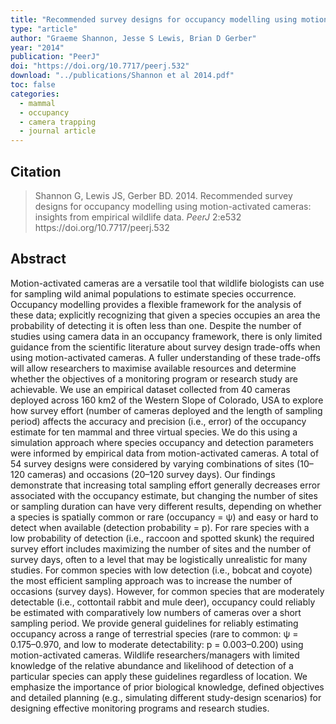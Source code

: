 ```yaml
---
title: "Recommended survey designs for occupancy modelling using motion-activated cameras: insights from empirical wildlife data"
type: "article"
author: "Graeme Shannon, Jesse S Lewis, Brian D Gerber"
year: "2014"
publication: "PeerJ"
doi: "https://doi.org/10.7717/peerj.532"
download: "../publications/Shannon et al 2014.pdf"
toc: false
categories:
  - mammal
  - occupancy
  - camera trapping
  - journal article
---
```


## Citation 

> Shannon G, Lewis JS, Gerber BD. 2014. Recommended survey designs for occupancy modelling using motion-activated cameras: insights from empirical wildlife data. *PeerJ* 2:e532 https://doi.org/10.7717/peerj.532

## Abstract

Motion-activated cameras are a versatile tool that wildlife biologists can use for sampling wild animal populations to estimate species occurrence. Occupancy modelling provides a flexible framework for the analysis of these data; explicitly recognizing that given a species occupies an area the probability of detecting it is often less than one. Despite the number of studies using camera data in an occupancy framework, there is only limited guidance from the scientific literature about survey design trade-offs when using motion-activated cameras. A fuller understanding of these trade-offs will allow researchers to maximise available resources and determine whether the objectives of a monitoring program or research study are achievable. We use an empirical dataset collected from 40 cameras deployed across 160 km2 of the Western Slope of Colorado, USA to explore how survey effort (number of cameras deployed and the length of sampling period) affects the accuracy and precision (i.e., error) of the occupancy estimate for ten mammal and three virtual species. We do this using a simulation approach where species occupancy and detection parameters were informed by empirical data from motion-activated cameras. A total of 54 survey designs were considered by varying combinations of sites (10–120 cameras) and occasions (20–120 survey days). Our findings demonstrate that increasing total sampling effort generally decreases error associated with the occupancy estimate, but changing the number of sites or sampling duration can have very different results, depending on whether a species is spatially common or rare (occupancy = ψ) and easy or hard to detect when available (detection probability = p). For rare species with a low probability of detection (i.e., raccoon and spotted skunk) the required survey effort includes maximizing the number of sites and the number of survey days, often to a level that may be logistically unrealistic for many studies. For common species with low detection (i.e., bobcat and coyote) the most efficient sampling approach was to increase the number of occasions (survey days). However, for common species that are moderately detectable (i.e., cottontail rabbit and mule deer), occupancy could reliably be estimated with comparatively low numbers of cameras over a short sampling period. We provide general guidelines for reliably estimating occupancy across a range of terrestrial species (rare to common: ψ = 0.175–0.970, and low to moderate detectability: p = 0.003–0.200) using motion-activated cameras. Wildlife researchers/managers with limited knowledge of the relative abundance and likelihood of detection of a particular species can apply these guidelines regardless of location. We emphasize the importance of prior biological knowledge, defined objectives and detailed planning (e.g., simulating different study-design scenarios) for designing effective monitoring programs and research studies.